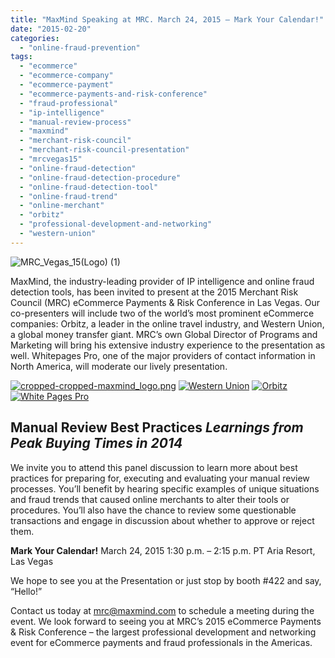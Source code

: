 ```yaml
---
title: "MaxMind Speaking at MRC. March 24, 2015 – Mark Your Calendar!"
date: "2015-02-20"
categories:
  - "online-fraud-prevention"
tags:
  - "ecommerce"
  - "ecommerce-company"
  - "ecommerce-payment"
  - "ecommerce-payments-and-risk-conference"
  - "fraud-professional"
  - "ip-intelligence"
  - "manual-review-process"
  - "maxmind"
  - "merchant-risk-council"
  - "merchant-risk-council-presentation"
  - "mrcvegas15"
  - "online-fraud-detection"
  - "online-fraud-detection-procedure"
  - "online-fraud-detection-tool"
  - "online-fraud-trend"
  - "online-merchant"
  - "orbitz"
  - "professional-development-and-networking"
  - "western-union"
---
```


![MRC_Vegas_15(Logo) (1)](images/MRC_Vegas_15Logo-1-e1424453851417.jpg)

MaxMind, the industry-leading provider of IP intelligence and online fraud
detection tools, has been invited to present at the 2015 Merchant Risk Council
(MRC) eCommerce Payments & Risk Conference in Las Vegas. Our co-presenters will
include two of the world’s most prominent eCommerce companies: Orbitz, a leader
in the online travel industry, and Western Union, a global money transfer giant.
MRC’s own Global Director of Programs and Marketing will bring his extensive
industry experience to the presentation as well. Whitepages Pro, one of the
major providers of contact information in North America, will moderate our
lively presentation.

[![cropped-cropped-maxmind_logo.png](images/cropped-cropped-maxmind_logo-e1424453285396.png)](https://blog.maxmind.com/wp-content/uploads/2013/05/cropped-cropped-maxmind_logo-e1424453285396.png)
[![Western Union](images/Western-Union-e1424453215447.png)](https://blog.maxmind.com/wp-content/uploads/2015/02/Western-Union-e1424453215447.png)
[![Orbitz](images/Orbitz-e1424453363302.png)](https://blog.maxmind.com/wp-content/uploads/2015/02/Orbitz-e1424453363302.png)
[![White Pages Pro](images/White-Pages-Pro-e1424453527304-150x35.png)](https://blog.maxmind.com/wp-content/uploads/2015/02/White-Pages-Pro-e1424453527304.png)

## **Manual Review Best Practices** _Learnings from Peak Buying Times in 2014_

We invite you to attend this panel discussion to learn more about best practices
for preparing for, executing and evaluating your manual review processes. You’ll
benefit by hearing specific examples of unique situations and fraud trends that
caused online merchants to alter their tools or procedures. You’ll also have the
chance to review some questionable transactions and engage in discussion about
whether to approve or reject them.

**Mark Your Calendar!** March 24, 2015 1:30 p.m. – 2:15 p.m. PT Aria Resort, Las
Vegas

We hope to see you at the Presentation or just stop by booth #422 and say,
“Hello!”

Contact us today at mrc@maxmind.com to schedule a meeting during the event. We
look forward to seeing you at MRC’s 2015 eCommerce Payments & Risk Conference –
the largest professional development and networking event for eCommerce payments
and fraud professionals in the Americas.
